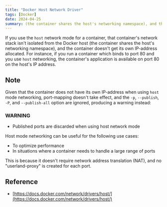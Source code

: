 ```yaml
---
title: "Docker Host Network Driver"
tags: [Docker]
date: 2024-04-25
summary: (the container shares the host's networking namespace), and the container doesn't get its own IP-address allocated.
---
```


If you use the `host` network mode for a container, that container's network stack isn't isolated from the Docker host
(the container shares the host's networking namespace), and the container doesn't get its own IP-address allocated. For
instance, if you run a container which binds to port 80 and you use `host` networking, the container's application is
available on port 80 on the host's IP address.

## Note

Given that the container does not have its own IP-address when using `host` mode networking, port-mapping doesn't take
effect, and the `-p`, `--publish`, `-P`, and `--publish-all` option are ignored, producing a warning instead:

### WARNING

- Published ports are discarded when using host network mode

Host mode networking can be useful for the following use cases:

- To optimize performance
- In situations where a container needs to handle a large range of ports

This is because it doesn't require network address translation (NAT), and no "userland-proxy" is created for each port.

## Reference

- [https://docs.docker.com/network/drivers/host/](https://docs.docker.com/network/drivers/host/)
